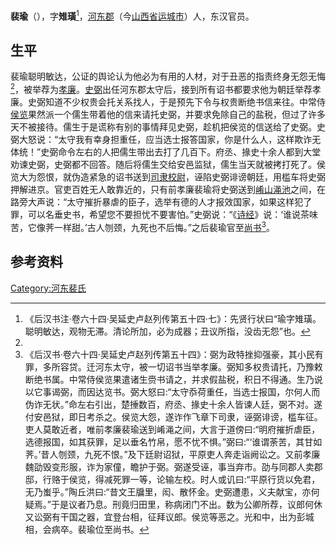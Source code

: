 '''裴瑜'''（{{bd|？||？|}}），字'''雉璜'''<ref name=autogenerated1>《后汉书注·卷六十四·吴延史卢赵列传第五十四·七》：先贤行状曰“瑜字雉璜。聪明敏达，观物无滞。清论所加，必为成器；丑议所指，没齿无怨”也。</ref>，[[河東郡_(中國)|河东郡]]（今[[山西省|山西省]][[运城市|运城市]]）人，东汉官员。
 
== 生平 ==
裴瑜聪明敏达，公证的舆论认为他必为有用的人材，对于丑恶的指责终身无怨无悔<ref name=autogenerated1 />，被举荐为[[孝廉|孝廉]]。[[史弼_(东汉)|史弼]]出任河东郡太守后，接到所有诏书都要求他为朝廷举荐孝廉。史弼知道不少权贵会托关系找人，于是预先下令与权贵断绝书信来往。中常侍[[侯览|侯览]]果然派一个儒生带着他的信来请托史弼，并要求免除自己的盐税，但过了许多天不被接待。儒生于是谎称有别的事情拜见史弼，趁机把侯览的信送给了史弼。史弼大怒说：“太守我有幸身担重任，应当选士报答国家，你是什么人，这样欺诈无体统！”史弼命令左右的人把儒生带出去打了几百下。府丞、掾史十余人都到大堂劝谏史弼，史弼都不回答。随后将儒生交给安邑监狱，儒生当天就被拷打死了。侯览大为怨恨，就伪造紧急的诏书送到[[司隶校尉|司隶校尉]]，诬陷史弼诽谤朝廷，用槛车将史弼押解进京。官吏百姓无人敢靠近的，只有前孝廉裴瑜将史弼送到[[崤山|崤山]][[渑池|渑池]]之间，在路旁大声说：“太守摧折暴虐的臣子，选举有德的人才报效国家，如果这样犯了罪，可以名垂史书，希望您不要担忧不要害怕。”史弼说：“《[[诗经|诗经]]》说：‘谁说茶味苦，它像荠一样甜。’古人刎颈，九死也不后悔。”之后裴瑜官至[[尚书_(官职)|尚书]]<ref>《后汉书·卷六十四·吴延史卢赵列传第五十四》：弼为政特挫抑强豪，其小民有罪，多所容贷。迁河东太守，被一切诏书当举孝廉。弼知多权贵请托，乃豫敕断绝书属。中常侍侯览果遣诸生赍书请之，并求假盐税，积日不得通。生乃说以它事谒弼，而因达览书。弼大怒曰:“太守忝荷重任，当选士报国，尔何人而伪诈无状。”命左右引出，楚捶数百，府丞、掾史十余人皆谏人廷，弼不对。遂付安邑狱，即日考杀之。侯览大怨，遂诈作飞章下司隶，诬弼诽谤，槛车征。吏人莫敢近者，唯前孝廉裴瑜送到崤渑之间，大言于道傍曰:“明府摧折虐臣，选德报国，如其获罪，足以垂名竹帛，愿不忧不惧。”弼曰:“‘谁谓荼苦，其甘如荠。’昔人刎颈，九死不恨。”及下廷尉诏狱，平原吏人奔走诣阙讼之。又前孝廉魏劭毁变形服，诈为家僮，瞻护于弼。弼遂受诬，事当弃市。劭与同郡人卖郡邸，行赂于侯览，得减死罪一等，论输左校。时人或讥曰:“平原行货以免君，无乃蚩乎。”陶丘洪曰:“昔文王牖里，闳、散怀金。史弼遭患，义夫献宝，亦何疑焉。”于是议者乃息。刑竟归田里，称病闭门不出。数为公卿所荐，议郎何休又讼弼有干国之器，宜登台相，征拜议郎。侯览等恶之。光和中，出为彭城相，会病卒。裴瑜位至尚书。</ref>。

==参考资料==
{{reflist}}
 

{{DEFAULTSORT:Pei裴}}
[[Category:河东裴氏|Category:河东裴氏]]